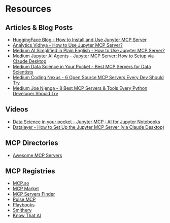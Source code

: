 # Resources

## Articles & Blog Posts

- [HuggingFace Blog - How to Install and Use Jupyter MCP Server](https://huggingface.co/blog/lynn-mikami/jupyter-mcp-server)
- [Analytics Vidhya - How to Use Jupyter MCP Server?](https://www.analyticsvidhya.com/blog/2025/05/jupyter-mcp-server/)
- [Medium AI Simplified in Plain English - How to Use Jupyter MCP Server?](https://medium.com/ai-simplified-in-plain-english/how-to-use-jupyter-mcp-server-87f68fea7471)
- [Medium Jupyter AI Agents - Jupyter MCP Server: How to Setup via Claude Desktop](https://jupyter-ai-agents.datalayer.blog/mcp-server-for-jupyter-heres-your-guide-2025-0b29d975b4e1)
- [Medium Data Science in Your Pocket - Best MCP Servers for Data Scientists](https://medium.com/data-science-in-your-pocket/best-mcp-servers-for-data-scientists-ee4fa6caf066)
- [Medium Coding Nexus - 6 Open Source MCP Servers Every Dev Should Try](https://medium.com/coding-nexus/6-open-source-mcp-servers-every-dev-should-try-b3cc6cf6a714)
- [Medium Joe Njenga - 8 Best MCP Servers & Tools Every Python Developer Should Try](https://medium.com/@joe.njenga/8-best-mcp-servers-tools-every-python-developer-should-try-3e69f435e99e)

## Videos

- [Data Science in your pocket - Jupyter MCP : AI for Jupyter Notebooks](https://www.youtube.com/watch?v=qkoEsqiWDOU)
- [Datalayer - How to Set Up the Jupyter MCP Server (via Claude Desktop)](https://www.youtube.com/watch?v=nPllCQxtaxQ)

## MCP Directories

- [Awesome MCP Servers](https://github.com/punkpeye/awesome-mcp-servers)

## MCP Registries

- [MCP.so](https://mcp.so/server/Integrating-the-Jupyter-server-with-claude-desktop-uisng-the-powerful-model-context-protocol/harshitha-8)
- [MCP Market](https://mcpmarket.com/server/jupyter)
- [MCP Servers Finder](https://www.mcpserverfinder.com/servers/ihrpr/mcp-server-jupyter)
- [Pulse MCP](https://www.pulsemcp.com/servers/datalayer-jupyter)
- [Playbooks](https://playbooks.com/mcp/datalayer-jupyter)
- [Smithery](https://smithery.ai/server/@datalayer/jupyter-mcp-server)
- [Know That AI](https://knowthat.ai/agents/jupyter-server)
